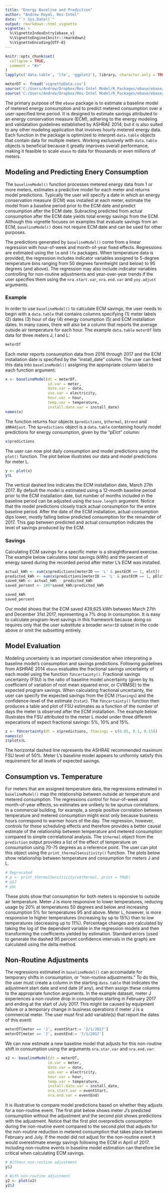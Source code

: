 ```yaml
---
title: "Energy Baseline and Prediction"
author: "Andrew Royal, Res-Intel"
date: "`r Sys.Date()`"
output: rmarkdown::html_vignette
vignette: >
  %\VignetteIndexEntry{ebase_v}
  %\VignetteEngine{knitr::rmarkdown}
  %\VignetteEncoding{UTF-8}
---
```


```r
knitr::opts_chunk$set(
  collapse = TRUE,
  comment = "#>"
)
lapply(c('data.table', 'lfe', 'ggplot2'), library, character.only = TRUE)

meterDT <- fread('vignetteData.csv')
source('C:/Users/Andrew/Dropbox/Res-Intel Model/R_Packages/ebase/ebase/R/mainFunctions.R')
source('C:/Users/Andrew/Dropbox/Res-Intel Model/R_Packages/ebase/ebase/R/helperFunctions.R')
```
The primary purpose of the `ebase` package is to estimate a baseline model of metered energy consumption and to predict metered consumption over a user-specified time period. It is designed to estimate savings attributed to an energy conservation measure (ECM), adhering to the energy modeling and validatation guidelines established by ASHRAE 2014; but it is also suited to any other modeling application that involves hourly metered energy data. Each function in the package is optimized to interpret `data.table` objects that contain data for multiple meters. Working exclusively with `data.table` objects is beneficial because it greatly improves overall performance, making it feasible to scale `ebase` to data for thousands or even millions of meters.

## Modeling and Predicting Enery Consumption

The `baselineModel()` function processes metered energy data from 1 or more meters, estimates a predictive model for each meter and returns model predictions. Typically the user will specify a date in which an energy conservation measure (ECM) was installed at each meter, estimate the model from a baseline period prior to the ECM date and predict consumption after the ECM date. Subracting predicted from actual consumption after the ECM date yields total energy savings from the ECM. Although this vignette focuses on examples that evaluate savings from an ECM, `baselineModel()` does not require ECM date and can be used for other purposes.

The predictions generated by `baselineModel()` come from a linear regression with hour-of-week and month-of-year fixed effects. Regressions are estimated using the `lm` and `lfe` packages. When temperature data is provided, the regression includes indicator variables assigned to 5-degree temperature bins ranging from 50 degrees farenheight (and below) to 95 degrees (and above). The regression may also include indicator variables controlling for non-routine adjustments and year-over-year trends if the user specifies them using the `nra.start.var`, `nra.end.var` and `yoy.adjust` arguments.

### Example
In order to use `baselineModel()` to calculate ECM savings, the user needs to begin with a `data.table` that contains columns specifying (1) meter labels (2) dates (3) hour of day (4) energy conumption (5) and ECM installation dates. In many cases, there will also be a column that reports the average outside air temperature for each hour. The example `data.table` `meterDT` lists data for three meters J, I and L:

```r
meterDT
```

Each meter reports consumption data from 2016 through 2017 and the ECM installation date is specified by the "install_date" column. The user can feed this data into `baselineModel()` assigning the appropriate column label to each function argument:

```r
x <- baselineModel(dt = meterDT,
                   id.var = meter,
                   date.var = date,
                   use.var = electricity,
                   hour.var = hour,
                   temp.var = temperature,
                   install.date.var = install_date)
names(x)
```

The function returns four objects `$predictions`, `$thermal`, `$trend` and `$NRAdjust`. The `$predictions` object is a `data.table` containing hourly model predictions for energy consumption, given by the "pElct" column:

```r
x$predictions
```

The user can now plot daily consumption and model predictions using the `plot()` function. The plot below illustrates our data and model predictions for meter L.

```r
y <- plot(x)
y$L

```
The vertical dashed line indicates the ECM installation date, March 27th 2017. By default the model is estimated using a 12-month baseline period prior to the ECM installation date, but number of months included in the baseline period can be adjusted using the `base.length` argument. Notice that the model predictions closely track actual consumption for the entire baseline period. After the date of the ECM installation, actual consumption dips lower, mostly falling below predicted consumption for the remainder of 2017. This gap between predicted and actual consumption indicates the level of savings produced by the ECM.

### Savings

Calculating ECM savings for a specific meter is a straightforward exercise. The example below calculates total savings (kWh) and the percent of energy saved during the recorded period after meter L's ECM was installed.

```r
actual_kWh <- sum(x$predictions[meterID == 'L' & postECM == 1, elct])
predicted_kWh <- sum(x$predictions[meterID == 'L' & postECM == 1, pElct])
saved_kWh <- actual_kWh - predicted_kWh 
saved_percent <- 100*saved_kWh/predicted_kWh

saved_kWh
saved_percent
```
Our model shows that the ECM saved 439,625 kWh between March 27th and December 31st 2017, representing a 7% drop in consumption. It is easy to calculate program-level savings in this framework because doing so requires only that the user substitute a broader `meterID` subset in the code above or omit the subsetting entirely.

## Model Evaluation
Modeling uncertainty is an important consideration when interpreting a baseline model's consumption and savings predictions. Following guidelines from ASHRAE 2014 `ebase` evaluates the fractional savings uncertainty of each model using the function `fUncertainty()`. Fractional savings uncertainty (FSU) is the ratio of baseline model uncertainty (given by its coefficient of variation of root mean squared error, or CVRMSE) to the expected program savings. When calculating fractional uncertainty, the user can specify the expected savings from the ECM (`fSavings`) and the confidence-level of the estimate (`tstat`). The `fUncertainty()` function then produces a table and plot of FSU estimates as a function of the number of days the meter is observed after the ECM installation. The example below illustrates the FSU attributed to the meter L model under three different expecations of expect fractional savings: 5%, 10% and 15%.

```r
z <- fUncertainty(dt = x$predictions, fSavings = c(0.05, 0.1, 0.15))
names(z)
z$plots$L
```
The horizontal dashed line represents the ASHRAE recommended maximum FSU level of 50%. Meter L's baseline model appears to uniformly satisfy this requirement for all levels of expected savings.  

## Consumption vs. Temperature
For meters that are assigned temperature data, the regressions estimated in `baselineModel()` map the relationship between outside air temperature and metered consumption. The regressions control for hour-of-week and month-of-year effects, so estimates are unlikely to be spurius correlations. In a commercial building, for example, a simple positive correlation between temperature and metered consumption might exist only because business hours correspond to warmer hours of the day. The regression, however, controls for these scheduling effects and therefore provides a better causal estimate of the relationship between temperature and metered consumption compared to simple correlational analysis. The `$thermal` object from the `prediction` output provides a list of the effect of temperature on consumption using 70-75 degrees as a reference point. The user can plot this object using the `print_thermalSensitivity()` function. The plots below show relationship between temperature and consumption for meters J and L. 

```r
# Deprecated
# p <- print_thermalSensitivity(x$thermal, print = TRUE)
# p$J
# p$L
```
These plots show that consumption for both meters is reponsive to outside air temperature. Meter J is more responsive to lower temperatures, reducing usage by 20% at temperatures 50 degrees and below and increasing consumption 5% for temperatures 95 and above. Meter L, however, is more responsive to higher temperatures (increasing by up to 15%) than to low temperatures (decreasing up to 11%). Percentage changes are calculated by taking the log of the dependent variable in the regression models and then transforming the coefficients yielded by estimation. Standard errors (used to generate the dashed 95 percent confidence intervals in the graph) are calculated using the delta method.

## Non-Routine Adjustments
The regressions estimated in `baselineModel()` can accomadate for temporary shifts in consumption, or "non-routine adjustments." To do this, the user must create a column in the starting `data.table` that indicates the adjustment start date and end date (if any), and then assign these columns to the appropriate function arguments. In the example dataset, meter J experiences a non-routine drop in consumption starting in February 2017 and ending at the start of July 2017. This might be caused by equipment failure or a temporary change in business operations if meter J is a commercial meter. The user must first add variable(s) that report the dates of this event:

```r
meterDT[meter == 'J', eventStart:= '2/1/2017']
meterDT[meter == 'J', eventEnd:= '7/1/2017']
```

We can now estimate a new baseline model that adjusts for this non-routine shift in consumption using the arguments `nra.star.var` and `nra.end.var`:
```r
x2 <- baselineModel(dt = meterDT,
                   id.var = meter,
                   date.var = date,
                   use.var = electricity,
                   hour.var = hour,
                   temp.var = temperature,
                   install.date.var = install_date,
                   nra.start.var = eventStart,
                   nra.end.var = eventEnd)
```
It is illustrative to compare model predictions based on whether they adjusts for a non-routine event. The first plot below shows meter J's predicted consumption without the adjustment and the second plot shows predictions with the adjustment. Notice that the first plot overpredicts consumption during the non-routine event compared to the second plot that adjusts for the non-routine reduction in metered consumption that takes place between February and July. If the model did not adjust for the non-routine event it would overestimate energy savings following the ECM in April of 2017. Including non-routine events in baseline model estimation can therefore be critical when calculating ECM savings.

```r
# Without non-routine adjustment
y$J

# With non-routine adjustment
y2 <- plot(x2)
y2$J
```

